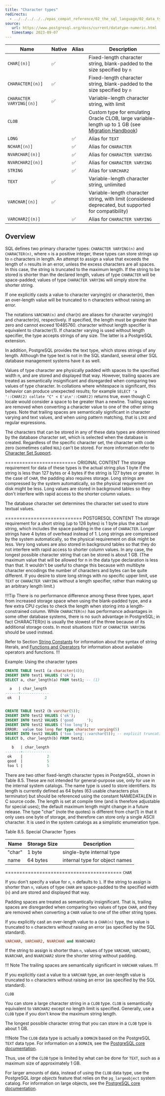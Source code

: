 ```yaml
---
title: "Character types"
redirects:
  - ../../../../../epas_compat_reference/02_the_sql_language/02_data_types/02_character_types #generated for docs/epas/reorg-role-use-case-mode
source:
   url: https://www.postgresql.org/docs/current/datatype-numeric.html
   timestamp: 2023-09-07
---
```


<div id="character_types" class="registered_link"></div>

| Name                     | Native    | Alias  | Description                                                                                           |
| ------------------------ | --------- | ------ | ----------------------------------------------------------------------------------------------------- |
| `CHAR[(n)]`              | ✅        |        | Fixed-length character string, blank-padded to the size specified by `n`                              |
| `CHARACTER[(n)]`         | ✅        |        | Fixed-length character string, blank-padded to the size specified by `n`                              |
| `CHARACTER VARYING[(n)]` | ✅        |        | Variable-length character string, with limit                                                          |
| `CLOB`                   |           |        | Custom type for emulating Oracle CLOB, large variable-length up to 1 GB (see [Migration Handbook](/migrating/oracle/oracle_epas_comparison/database_features/#data-types))                           |
| `LONG`                   |           | ✅     | Alias for `TEXT`                                                                                      |
| `NCHAR[(n)]`             |           | ✅     | Alias for `CHARACTER`                                                                                 |
| `NVARCHAR[(n)]`          |           | ✅     | Alias for `CHARACTER VARYING`                                                                         |
| `NVARCHAR2[(n)]`         |           | ✅     | Alias for `CHARACTER VARYING`                                                                         |
| `STRING`                 |           | ✅     | Alias for `VARCHAR2`                                                                                  |
| `TEXT`                   | ✅        |        | Variable-length character string, unlimited                                                           |
| `VARCHAR[(n)]`           | ✅        |        | Variable-length character string, with limit (considered deprecated, but supported for compatibility) |
| `VARCHAR2[(n)]`          |           | ✅     | Alias for `CHARACTER VARYING`                                                                         |



## Overview

SQL defines two primary character types: `CHARACTER VARYING(n)` and `CHARACTER(n)`, where `n` is a positive integer, these types can store strings up to `n` characters in length. An attempt to assign a value that exceeds the length of `n` results in an error, unless the excess characters are all spaces. In this case, the string is truncated to the maximum length. If the string to be stored is shorter than the declared length, values of type `CHARACTER` will be space-padded; values of type `CHARACTER VARYING` will simply store the shorter string.

If one explicitly casts a value to character varying(n) or character(n), then an over-length value will be truncated to n characters without raising an error.

The notations `VARCHAR(n)` and char(n) are aliases for character varying(n) and character(n), respectively. If specified, the length must be greater than zero and cannot exceed 10485760. character without length specifier is equivalent to character(1). If character varying is used without length specifier, the type accepts strings of any size. The latter is a PostgreSQL extension.

In addition, PostgreSQL provides the text type, which stores strings of any length. Although the type text is not in the SQL standard, several other SQL database management systems have it as well.

Values of type character are physically padded with spaces to the specified width n, and are stored and displayed that way. However, trailing spaces are treated as semantically insignificant and disregarded when comparing two values of type character. In collations where whitespace is significant, this behavior can produce unexpected results; for example `SELECT 'a '::CHAR(2) collate "C" < E'a\n'::CHAR(2)` returns true, even though C locale would consider a space to be greater than a newline. Trailing spaces are removed when converting a character value to one of the other string types. Note that trailing spaces are semantically significant in character varying and text values, and when using pattern matching, that is `LIKE` and regular expressions.

The characters that can be stored in any of these data types are determined by the database character set, which is selected when the database is created. Regardless of the specific character set, the character with code zero (sometimes called `NUL`) can't be stored. For more information refer to [Character Set Support](https://www.postgresql.org/docs/current/multibyte.html).

=========================
ORIGINAL CONTENT
The storage requirement for data of these types is the actual string plus 1 byte if the string is less than 127 bytes or 4 bytes if the string is 127 bytes or greater. In the case of `CHAR`, the padding also requires storage. Long strings are compressed by the system automatically, so the physical requirement on disk might be less. Long values are stored in background tables so they don't interfere with rapid access to the shorter column values.

The database character set determines the character set used to store textual values.

===========================
POSTGRESQL CONTENT
The storage requirement for a short string (up to 126 bytes) is 1 byte plus the actual string, which includes the space padding in the case of `CHARACTER`. Longer strings have 4 bytes of overhead instead of 1. Long strings are compressed by the system automatically, so the physical requirement on disk might be less. Very long values are also stored in background tables so that they do not interfere with rapid access to shorter column values. In any case, the longest possible character string that can be stored is about 1 GB. (The maximum value that will be allowed for n in the data type declaration is less than that. It wouldn't be useful to change this because with multibyte character encodings the number of characters and bytes can be quite different. If you desire to store long strings with no specific upper limit, use `TEXT` or `CHARACTER VARYING` without a length specifier, rather than making up an arbitrary length limit.)

!!!Tip
There is no performance difference among these three types, apart from increased storage space when using the blank-padded type, and a few extra CPU cycles to check the length when storing into a length-constrained column. While `CHARACTER(n)` has performance advantages in some other database systems, there is no such advantage in PostgreSQL; in fact CHARACTER(n) is usually the slowest of the three because of its additional storage costs. In most situations `TEXT` or `CHARACTER VARYING` should be used instead.

Refer to Section [String Constants](https://www.postgresql.org/docs/current/sql-syntax-lexical.html#SQL-SYNTAX-STRINGS) for information about the syntax of string literals, and [Functions and Operators](https://www.postgresql.org/docs/current/functions.html) for information about available operators and functions.
!!!

Example: Using the character types

```sql
CREATE TABLE test1 (a character(4));
INSERT INTO test1 VALUES ('ok');
SELECT a, char_length(a) FROM test1; -- (1)

  a   | char_length
------+-------------
 ok   |           2


CREATE TABLE test2 (b varchar(5));
INSERT INTO test2 VALUES ('ok');
INSERT INTO test2 VALUES ('good      ');
INSERT INTO test2 VALUES ('too long');
ERROR:  value too long for type character varying(5)
INSERT INTO test2 VALUES ('too long'::varchar(5)); -- explicit truncation
SELECT b, char_length(b) FROM test2;

   b   | char_length
-------+-------------
 ok    |           2
 good  |           5
 too l |           5
```

There are two other fixed-length character types in PostgreSQL, shown in Table 8.5. These are not intended for general-purpose use, only for use in the internal system catalogs. The name type is used to store identifiers. Its length is currently defined as 64 bytes (63 usable characters plus terminator) but should be referenced using the constant NAMEDATALEN in C source code. The length is set at compile time (and is therefore adjustable for special uses); the default maximum length might change in a future release. The type "char" (note the quotes) is different from char(1) in that it only uses one byte of storage, and therefore can store only a single ASCII character. It is used in the system catalogs as a simplistic enumeration type.

Table 8.5. Special Character Types

| Name | Storage Size | Description |
| ---- | ------------ | ----------- |
|"char"	| 1 byte	| single-byte  internal type |
| name	| 64 bytes |	internal type for object names |

=========================================
`CHAR`

 If you don't specify a value for `n`, `n` defaults to `1`. If the string to assign is shorter than `n`, values of type `CHAR` are space-padded to the specified width (`n`) and are stored and displayed that way.

 Padding spaces are treated as semantically insignificant. That is, trailing spaces are disregarded when comparing two values of type `CHAR`, and they are removed when converting a `CHAR` value to one of the other string types.

 If you explicitly cast an over-length value to a `CHAR(n)` type, the value is truncated to `n` characters without raising an error (as specified by the SQL standard).

```sql
VARCHAR, VARCHAR2, NVARCHAR and NVARCHAR2
```

 If the string to assign is shorter than `n`, values of type `VARCHAR`, `VARCHAR2`, `NVARCHAR`, and `NVARCHAR2` store the shorter string without padding.

!!! Note
The trailing spaces are semantically significant in `VARCHAR` values.
!!!

 If you explicitly cast a value to a `VARCHAR` type, an over-length value is truncated to `n` characters without raising an error (as specified by the SQL standard).

`CLOB`

 You can store a large character string in a `CLOB` type. `CLOB` is semantically equivalent to `VARCHAR2` except no length limit is specified. Generally, use a `CLOB` type if you don't know the maximum string length.

 The longest possible character string that you can store in a `CLOB` type is about 1 GB.

!!!Note 
   The `CLOB` data type is actually a `DOMAIN` based on the PostgreSQL `TEXT` data type. For information on a `DOMAIN`, see the [PostgreSQL core documentation](https://www.postgresql.org/docs/current/static/sql-createdomain.html).

 Thus, use of the `CLOB` type is limited by what can be done for `TEXT`, such as a maximum size of approximately 1 GB.

 For larger amounts of data, instead of using the `CLOB` data type, use the PostgreSQL *large objects* feature that relies on the `pg_largeobject` system catalog. For information on large objects, see the [PostgreSQL core documentation](https://www.postgresql.org/docs/current/static/largeobjects.html).
